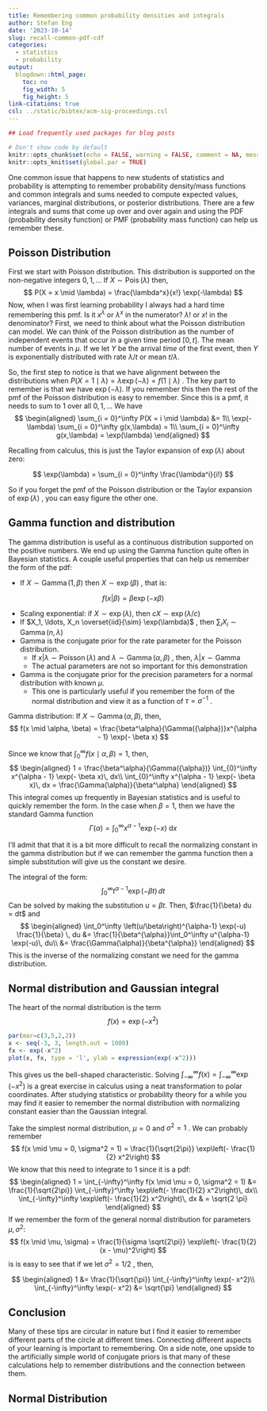 ```yaml
---
title: Remembering common probability densities and integrals
author: Stefan Eng
date: '2023-10-14'
slug: recall-common-pdf-cdf
categories:
  - statistics
  - probability
output:
  blogdown::html_page:
    toc: no
    fig_width: 5
    fig_height: 5
link-citations: true
csl: ../static/bibtex/acm-sig-proceedings.csl
---
```


```r
## Load frequently used packages for blog posts

# Don't show code by default
knitr::opts_chunk$set(echo = FALSE, warning = FALSE, comment = NA, message = FALSE)
knitr::opts_knit$set(global.par = TRUE)
```

One common issue that happens to new students of statistics and probability is attempting to remember probability density/mass functions and common integrals and sums needed to compute expected values, variances, marginal distributions, or posterior distributions.
There are a few integrals and sums that come up over and over again and using the PDF (probability density function) or PMF (probability mass function) can help us remember these.

## Poisson Distribution

First we start with Poisson distribution. This distribution is supported on the non-negative integers $0, 1, \ldots$ 
If $X \sim \operatorname{Pois}(\lambda)$ then, 
$$
P(X = x \mid \lambda) = \frac{\lambda^x}{x!} \exp(-\lambda)
$$
Now, when I was first learning probability I always had a hard time remembering this pmf. Is it $x^\lambda$ or $\lambda^x$ in the numerator? $\lambda!$ or $x!$ in the denominator? First, we need to think about what the Poisson distribution can model. We can think of the Poisson distribution as the number of independent events that occur in a given time period $[0, t]$. The mean number of events in $\mu$. If we let $Y$ be the arrival *time* of the first event, then $Y$ is exponentially distributed with rate $\lambda / t$ or mean $t / \lambda$.

So, the first step to notice is that we have alignment between the distributions when $P(X = 1 \mid \lambda) = \lambda \exp(- \lambda) = f(1 \mid \lambda)$ .
The key part to remember is that we have $\exp(-\lambda)$. If you remember this then the rest of the pmf of the Poisson distribution is easy to remember. Since this is a pmf, it needs to sum to 1 over all $0,1,\ldots$ 
We have
$$
\begin{aligned}
\sum_{i = 0}^\infty P(X = i \mid \lambda) &= 1\\
\exp(-\lambda) \sum_{i = 0}^\infty g(x,\lambda) = 1\\
\sum_{i = 0}^\infty g(x,\lambda) = \exp(\lambda)
\end{aligned}
$$

Recalling from calculus, this is just the Taylor expansion of $\exp(\lambda)$ about zero:

$$
\exp(\lambda) = \sum_{i = 0}^\infty \frac{\lambda^i}{i!}
$$

So if you forget the pmf of the Poisson distribution or the Taylor expansion of $\exp(\lambda)$ , you can easy figure the other one.

## Gamma function and distribution

The gamma distribution is useful as a continuous distribution supported on the positive numbers. We end up using the Gamma function quite often in Bayesian statistics.
A couple useful properties that can help us remember the form of the pdf:

- If $X \sim \operatorname{Gamma}(1, \beta)$  then $X \sim \exp(\beta)$ , that is:

$$
f(x | \beta) = \beta \exp(- x \beta)
$$

- Scaling exponential: if $X \sim \exp(\lambda)$, then $c X \sim \exp(\lambda / c)$
- If $X_1, \ldots, X_n \overset{iid}{\sim} \exp(\lambda)$ , then $\sum_{i} X_i \sim \operatorname{Gamma}(n, \lambda)$ 
- Gamma is the conjugate prior for the rate parameter for the Poisson distribution.
	- If $x | \lambda \sim \operatorname{Poisson}(\lambda)$ and $\lambda \sim \operatorname{Gamma}(\alpha, \beta)$ , then, $\lambda | x \sim \operatorname{Gamma}$
	- The actual parameters are not so important for this demonstration
- Gamma is the conjugate prior for the precision parameters for a normal distribution with known $\mu$.
	- This one is particularly useful if you remember the form of the normal distribution and view it as a function of $\tau = \sigma^{-1}$ .

Gamma distribution: If $X \sim \operatorname{Gamma}(\alpha,\beta)$, then,
$$
f(x \mid \alpha, \beta) = \frac{\beta^\alpha}{\Gamma({\alpha})}x^{\alpha - 1} \exp(- \beta x)
$$

Since we know that $\int_{0}^\infty f(x \mid \alpha, \beta) = 1$, then,
$$
\begin{aligned}
1 = \frac{\beta^\alpha}{\Gamma({\alpha})} \int_{0}^\infty x^{\alpha - 1} \exp(- \beta x)\, dx\\
\int_{0}^\infty x^{\alpha - 1} \exp(- \beta x)\, dx = \frac{\Gamma(\alpha)}{\beta^\alpha}
\end{aligned}
$$
This integral comes up frequently in Bayesian statistics and is useful to quickly remember the form. In the case when $\beta = 1$, then we have the standard Gamma function
$$
{\displaystyle \Gamma (\alpha)=\int _{0}^{\infty }x^{\alpha-1}\exp(-x){\text{ d}}x}
$$

I'll admit that that it is a bit more difficult to recall the normalizing constant in the gamma distribution but if we can remember the gamma function then a simple substitution will give us the constant we desire.

The integral of the form:
$$
\int_0^\infty t^{\alpha - 1} \exp (- \beta t)\, dt
$$
Can be solved by making the substitution $u = \beta t$. Then, $\frac{1}{\beta} du = dt$ and
$$
\begin{aligned}
\int_0^\infty \left(u/\beta\right)^{\alpha-1} \exp(-u) \frac{1}{\beta} \, du &= \frac{1}{\beta^{\alpha}}\int_0^\infty u^{\alpha-1} \exp(-u)\, du\\
&= \frac{\Gamma(\alpha)}{\beta^{\alpha}}
\end{aligned}
$$
This is the inverse of the normalizing constant we need for the gamma distribution.

## Normal distribution and Gaussian integral
The heart of the normal distribution is the term
$$
f(x) = \exp(-x^2)
$$

```r
par(mar=c(3,5,2,2))
x <- seq(-3, 3, length.out = 1000)
fx <- exp(-x^2)
plot(x, fx, type = 'l', ylab = expression(exp(-x^2)))
```

This gives us the bell-shaped characteristic.
Solving $\int_{-\infty}^\infty f(x) = \int_{-\infty}^\infty \exp(-x^2)$ is a great exercise in calculus using a neat transformation to polar coordinates. After studying statistics or probability theory for a while you may find it easier to remember the normal distribution with normalizing constant easier than the Gaussian integral.

Take the simplest normal distribution, $\mu = 0$ and $\sigma^2 = 1$ . We can probably remember
$$
f(x \mid \mu = 0, \sigma^2 = 1) = \frac{1}{\sqrt{2\pi}} \exp\left(- \frac{1}{2} x^2\right)
$$
We know that this need to integrate to 1 since it is a pdf:
$$
\begin{aligned}
1 = \int_{-\infty}^\infty f(x \mid \mu = 0, \sigma^2 = 1) &= \frac{1}{\sqrt{2\pi}} \int_{-\infty}^\infty \exp\left(- \frac{1}{2} x^2\right)\, dx\\
\int_{-\infty}^\infty \exp\left(- \frac{1}{2} x^2\right)\, dx & = \sqrt{2 \pi}
\end{aligned}
$$
If we remember the form of the general normal distribution for parameters $\mu, \sigma^2$:
$$
f(x \mid \mu, \sigma) = \frac{1}{\sigma \sqrt{2\pi}} \exp\left(- \frac{1}{2}(x - \mu)^2\right)
$$
is is easy to see that if we let $\sigma^2 = 1/2$ , then,

$$
\begin{aligned}
1 &= \frac{1}{\sqrt{\pi}} \int_{-\infty}^\infty \exp(- x^2)\\
\int_{-\infty}^\infty \exp(- x^2) &= \sqrt{\pi}
\end{aligned}
$$

## Conclusion
Many of these tips are circular in nature but I find it easier to remember different parts of the circle at different times. Connecting different aspects of your learning is important to remembering. On a side note, one upside to the artificially simple world of conjugate priors is that many of these calculations help to remember distributions and the connection between them.


## Normal Distribution


